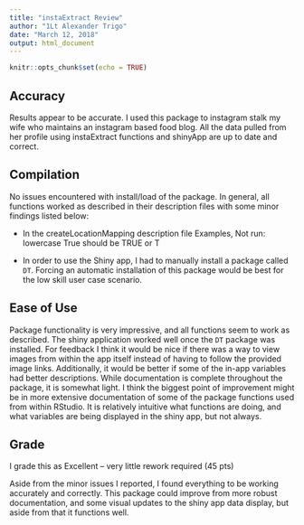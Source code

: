 ---
title: "instaExtract Review"
author: "1Lt Alexander Trigo"
date: "March 12, 2018"
output: html_document
---

```{r setup, include=FALSE}
knitr::opts_chunk$set(echo = TRUE)
```

## Accuracy

Results appear to be accurate.  I used this package to instagram stalk my wife who maintains an instagram based food blog.  All the data pulled from her profile using instaExtract functions and shinyApp are up to date and correct.


## Compilation

No issues encountered with install/load of the package.  In general, all functions worked as described in their description files with some minor findings listed below:

* In the createLocationMapping description file Examples, Not run: lowercase True should be TRUE or T

* In order to use the Shiny app, I had to manually install a package called `DT`.  Forcing an automatic installation of this package would be best for the low skill user case scenario.

## Ease of Use

Package functionality is very impressive, and all functions seem to work as described.  The shiny application worked well once the `DT` package was installed.  For feedback I think it would be nice if there was a way to view images from within the app itself instead of having to follow the provided image links.  Additionally, it would be better if some of the in-app variables had better descriptions.  While documentation is complete throughout the package, it is somewhat light. I think the biggest point of improvement might be in more extensive documentation of some of the package functions used from within RStudio.  It is relatively intuitive what functions are doing, and what variables are being displayed in the shiny app, but not always. 

## Grade

I grade this as Excellent – very little rework required (45 pts)

Aside from the minor issues I reported, I found everything to be working accurately and correctly.  This package could improve from more robust documentation, and some visual updates to the shiny app data display, but aside from that it functions well.
